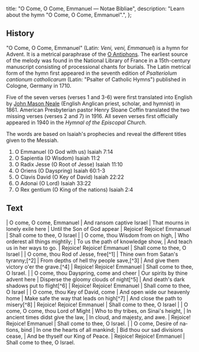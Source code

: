   title: "O Come, O Come, Emmanuel — Notae Bibliae",
  description: "Learn about the hymn \"O Come, O Come, Emmanuel\".",
};

<Initial text="O Come, O Come, Emmanuel" />

## History

"O Come, O Come, Emmanuel" (Latin: *Veni, veni, Emmanuel*) is a hymn for Advent. It is a metrical paraphrase of the [O Antiphons](/glossary/liturgical-terms#o-antiphons). The earliest source of the melody was found in the National Library of France in a 15th-century manuscript consisting of processional chants for burials. The Latin metrical form of the hymn first appeared in the seventh edition of *Psalteriolum cantionum catholicarum* (Latin: "Psalter of Catholic Hymns") published in Cologne, Germany in 1710.

Five of the seven verses (verses 1 and 3-6) were first translated into English by [John Mason Neale](/liturgy/music/composers/john-mason-neale) (English Anglican priest, scholar, and hymnist) in 1861. American Presbyterian pastor Henry Sloane Coffin translated the two missing verses (verses 2 and 7) in 1916. All seven verses first officially appeared in 1940 in the *Hymnal of the Episcopal Church*.

The words are based on Isaiah's prophecies and reveal the different titles given to the Messiah.

1. O Emmanuel (O God with us) Isaiah 7:14
2. O Sapientia (O Wisdom) Isaiah 11:2
3. O Radix Jesse (O Root of Jesse) Isaiah 11:10
4. O Oriens (O Dayspring) Isaiah 60:1-3
5. O Clavis David (O Key of David) Isaiah 22:22
6. O Adonai (O Lord) Isaiah 33:22
7. O Rex gentium (O King of the nations) Isaiah 2:4

## Text

<Poetry>
|  O come, O come, Emmanuel
|  And ransom captive Israel
|  That mourns in lonely exile here
|  Until the Son of God appear
|  Rejoice! Rejoice! Emmanuel
|  Shall come to thee, O Israel
|
|  O come, thou Wis­dom from on high,
|  Who or­der­est all things migh­ti­ly;
|  To us the path of know­ledge show,
|  And teach us in her ways to go.
|  Rejoice! Rejoice! Emmanuel
|  Shall come to thee, O Israel
|
|  O come, thou Rod of Jesse, free[^1]
|  Thine own from Satan's tyranny;[^2]
|  From depths of hell thy people save,[^3]
|  And give them victory o'er the grave.[^4]
|  Rejoice! Rejoice! Emmanuel
|  Shall come to thee, O Israel.
|
|  O come, thou Dayspring, come and cheer
|  Our spirits by thine advent here
|  Disperse the gloomy clouds of night[^5]
|  And death's dark shadows put to flight[^6]
|  Rejoice! Rejoice! Emmanuel
|  Shall come to thee, O Israel
|
|  O come, thou Key of David, come
|  And open wide our heavenly home
|  Make safe the way that leads on high[^7]
|  And close the path to misery[^8]
|  Rejoice! Rejoice! Emmanuel
|  Shall come to thee, O Israel
|
|  O come, O come, thou Lord of Might
|  Who to thy tribes, on Sinai's height,
|  In ancient times didst give the law,
|  In cloud, and majesty, and awe.
|  Rejoice! Rejoice! Emmanuel
|  Shall come to thee, O Israel.
|
|  O come, Desire of na­tions, bind
|  In one the hearts of all man­kind;
|  Bid thou our sad di­vi­sions cease,
|  And be thy­self our King of Peace.
|  Rejoice! Rejoice! Emmanuel
|  Shall come to thee, O Israel.
</Poetry>

[^1]: Or "O come, thou Root of Jes­se's tree", or "O come, thou Branch of Jesse's tree"
[^2]: Or "Free them from Satan's tyranny", or "An en­sign of thy peo­ple be"
[^3]: Or "That trust thy mighty power to save", or "Before Thee rul­ers si­lent fall"
[^4]: Or "All peo­ples on thy mer­cy call"
[^5]: Or "And drive away the gloomy clouds of night"
[^6]: Or "Forever death's dark shadows put to flight"
[^7]: Or "Make safe the path that leads our hearts to thee"
[^8]: Or "And close the door to misery"
